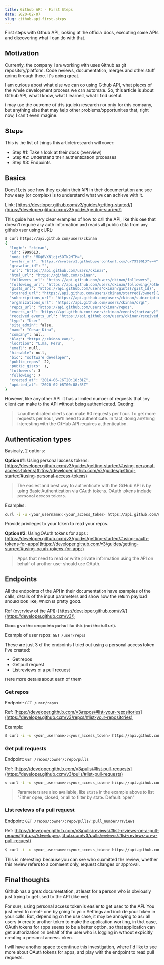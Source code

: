 ```yaml
---
title: Github API - First Steps
date: 2020-02-07
slug: github-api-first-steps
---
```


First steps with Github API, looking at the official docs, executing some APIs and discovering what I can do with that.

## Motivation

Currently, the company I am working with uses Github as git repository/platform. Code reviews, documentation, merges and other stuff going through there. It's going great.

I am curious about what else we can do using Github API, what pieces of the whole development process we can automate. So, this article is about Github API, what I know, what I learned, what I find useful.

I may use the outcome of this (quick) research not only for this company, but anything else that may help other problems/opportunities that, right now, I can't even imagine.

## Steps

This is the list of things this article/research will cover:

- Step #1: Take a look at their docs (overview)
- Step #2: Understand their authentication processes
- Step #3: Endpoints

## Basics

Docs! Lets see how they explain their API in their documentation and see how easy (or complex) is to understand what we can achieve with it.

Link: [https://developer.github.com/v3/guides/getting-started/](https://developer.github.com/v3/guides/getting-started/)

This guide has very clear examples of how to call the API, like this one that doesn't require any auth information and reads all public data from any github user using cURL:

```bash
$ curl https://api.github.com/users/ckinan
{
  "login": "ckinan",
  "id": 7999613,
  "node_id": "MDQ6VXNlcjc5OTk2MTM=",
  "avatar_url": "https://avatars1.githubusercontent.com/u/7999613?v=4",
  "gravatar_id": "",
  "url": "https://api.github.com/users/ckinan",
  "html_url": "https://github.com/ckinan",
  "followers_url": "https://api.github.com/users/ckinan/followers",
  "following_url": "https://api.github.com/users/ckinan/following{/other_user}",
  "gists_url": "https://api.github.com/users/ckinan/gists{/gist_id}",
  "starred_url": "https://api.github.com/users/ckinan/starred{/owner}{/repo}",
  "subscriptions_url": "https://api.github.com/users/ckinan/subscriptions",
  "organizations_url": "https://api.github.com/users/ckinan/orgs",
  "repos_url": "https://api.github.com/users/ckinan/repos",
  "events_url": "https://api.github.com/users/ckinan/events{/privacy}",
  "received_events_url": "https://api.github.com/users/ckinan/received_events",
  "type": "User",
  "site_admin": false,
  "name": "Cesar Kina",
  "company": null,
  "blog": "https://ckinan.com/",
  "location": "Lima, Peru",
  "email": null,
  "hireable": null,
  "bio": "software developer",
  "public_repos": 22,
  "public_gists": 1,
  "followers": 3,
  "following": 7,
  "created_at": "2014-06-26T20:18:31Z",
  "updated_at": "2020-02-08T00:08:38Z"
}
```

However, like any other API, it has a limited number of requests that any client can make to the API without being authenticated. Quoting:

> Unauthenticated clients can make 60 requests per hour. To get more requests per hour, we'll need to authenticate. In fact, doing anything interesting with the GitHub API requires authentication.

## Authentication types

Basically, 2 options:

**Option #1**: Using personal access tokens: [https://developer.github.com/v3/guides/getting-started/#using-personal-access-tokens](https://developer.github.com/v3/guides/getting-started/#using-personal-access-tokens)

> The easiest and best way to authenticate with the GitHub API is by using Basic Authentication via OAuth tokens. OAuth tokens include personal access tokens.

Examples:

```bash
curl -i -u <your_username>:<your_access_token> https://api.github.com/user/repos
```

Provide privileges to your token to read your repos.

**Option #2**: Using OAuth tokens for apps : [https://developer.github.com/v3/guides/getting-started/#using-oauth-tokens-for-apps](https://developer.github.com/v3/guides/getting-started/#using-oauth-tokens-for-apps)

> Apps that need to read or write private information using the API on behalf of another user should use OAuth.

## Endpoints

All the endpoints of the API in their documentation have examples of the calls, details of the input parameters and show how the return payload should look like, which is pretty good.

Ref (overview of the API): [https://developer.github.com/v3/](https://developer.github.com/v3/)

Docs give the endpoints paths like this (not the full url).

Example of user repos: `GET /user/repos`

These are just 3 of the endpoints I tried out using a personal access token I've created:

- Get repos
- Get pull request
- List reviews of a pull request

Here more details about each of them:

### Get repos

Endpoint: `GET /user/repos`

Ref: [https://developer.github.com/v3/repos/#list-your-repositories](https://developer.github.com/v3/repos/#list-your-repositories)

Example:

```bash
$ curl -i -u <your_username>:<your_access_token> https://api.github.com/user/repos
```

### Get pull requests

Endpoint: `GET /repos/:owner/:repo/pulls`

Ref: [https://developer.github.com/v3/pulls/#list-pull-requests](https://developer.github.com/v3/pulls/#list-pull-requests)

```bash
$ curl -i -u <your_username>:<your_access_token> https://api.github.com/repos/ckinan/ckinan.com/pulls?state=all
```

> Parameters are also available, like `state` in the example above to list "Either open, closed, or all to filter by state. Default: open"

### List reviews of a pull request

Endpoint: `GET /repos/:owner/:repo/pulls/:pull_number/reviews`

Ref: [https://developer.github.com/v3/pulls/reviews/#list-reviews-on-a-pull-request](https://developer.github.com/v3/pulls/reviews/#list-reviews-on-a-pull-request)

```bash
$ curl -i -u <your_username>:<your_access_token> https://api.github.com/repos/ckinan/ckinan.com/pulls/9/reviews
```

This is interesting, because you can see who submitted the review, whether this review refers to a comment only, request changes or approval.

## Final thoughts

Github has a great documentation, at least for a person who is obviously just trying to get used to the API (like me).

For sure, using personal access token is easier to get used to the API. You just need to create one by going to your Settings and include your token in your calls. But, depending on the use case, it may be annoying to ask all users to create another token to make the application working, in that case, OAuth tokens for apps seems to be a better option, so that application can get authorization on behalf of the user who is logging in without explicitly creating a personal access token.

I will have another space to continue this investigation, where I'd like to see more about OAuth tokens for apps, and play with the endpoint to read pull requests.
